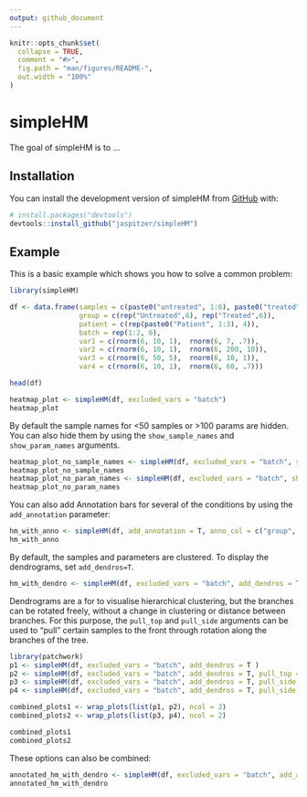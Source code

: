 ```yaml
---
output: github_document
---
```


<!-- README.md is generated from README.Rmd. Please edit that file -->

```r
knitr::opts_chunk$set(
  collapse = TRUE,
  comment = "#>",
  fig.path = "man/figures/README-",
  out.width = "100%"
)
```

# simpleHM

<!-- badges: start -->
<!-- badges: end -->

The goal of simpleHM is to ...

## Installation

You can install the development version of simpleHM from [GitHub](https://github.com/) with:

``` r
# install.packages("devtools")
devtools::install_github("jaspitzer/simpleHM")
```

## Example

This is a basic example which shows you how to solve a common problem:

```r
library(simpleHM)

df <- data.frame(samples = c(paste0("untreated", 1:6), paste0("treated", 7:12)),
                 group = c(rep("Untreated",6), rep("Treated",6)),
                 patient = c(rep(paste0("Patient", 1:3), 4)),
                 batch = rep(1:2, 6),
                 var1 = c(rnorm(6, 10, 1),  rnorm(6, 7, .7)),
                 var2 = c(rnorm(6, 10, 1),  rnorm(6, 200, 10)),
                 var3 = c(rnorm(6, 50, 5),  rnorm(6, 10, 1)),
                 var4 = c(rnorm(6, 10, 1),  rnorm(6, 60, .7)))

head(df)

heatmap_plot <- simpleHM(df, excluded_vars = "batch")    
heatmap_plot
```

By default the sample names for <50 samples or >100 params are hidden. You can also hide them by using the `show_sample_names` and `show_param_names` arguments.
```r
heatmap_plot_no_sample_names <- simpleHM(df, excluded_vars = "batch", show_sample_names = F)    
heatmap_plot_no_sample_names
heatmap_plot_no_param_names <- simpleHM(df, excluded_vars = "batch", show_param_names = F)    
heatmap_plot_no_param_names
```

You can also add Annotation bars for several of the conditions by using the `add_annotation` parameter:

```r
hm_with_anno <- simpleHM(df, add_annotation = T, anno_col = c("group", "patient"), excluded_vars = "batch")
hm_with_anno
```

By default, the samples and parameters are clustered. To display the dendrograms, set `add_dendros=T`.
```r
hm_with_dendro <- simpleHM(df, excluded_vars = "batch", add_dendros = T)
```

Dendrograms are a for to visualise hierarchical clustering, but the branches can be rotated freely, without a change in clustering or distance between branches. For this purpose, the `pull_top` and `pull_side` arguments can be used to "pull" certain samples to the front through rotation along the branches of the tree.
```r


library(patchwork)
p1 <- simpleHM(df, excluded_vars = "batch", add_dendros = T )
p2 <- simpleHM(df, excluded_vars = "batch", add_dendros = T, pull_top = 7:12)
p3 <- simpleHM(df, excluded_vars = "batch", add_dendros = T, pull_side = 3:4)
p4 <- simpleHM(df, excluded_vars = "batch", add_dendros = T, pull_side = c("var1", "var3"))

combined_plots1 <- wrap_plots(list(p1, p2), ncol = 2)
combined_plots2 <- wrap_plots(list(p3, p4), ncol = 2)

combined_plots1
combined_plots2
```


These options can also be combined:
```r
annotated_hm_with_dendro <- simpleHM(df, excluded_vars = "batch", add_annotation = T, anno_col = c("group", "patient"), add_dendros = T)
annotated_hm_with_dendro
```

